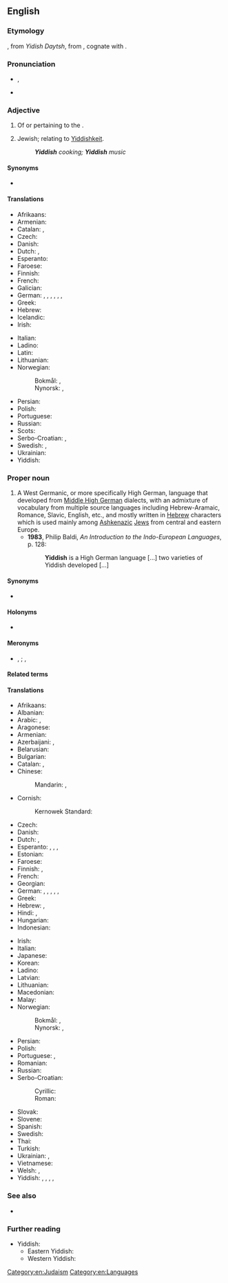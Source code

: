 {{also|yiddish|yíddish}}
==English==
{{wikipedia}}
{{interwiktionary|code=yi}}

===Etymology===
{{etyl|yi|en}} {{m|yi|ייִדיש|sc=Hebr}}, from ''Yidish Daytsh'', from {{etyl|gmh|en}} {{m|gmh|jüdisch diutsch||[[Jewish]] [[German]]}}, cognate with {{cog|de|jüdisch||Jewish}}.

===Pronunciation===
* {{enPR|yĭd'ĭsh}}, {{IPA|en|/ˈjɪd.ɪʃ/}}
* {{audio|en|En-Yiddish.oga|Audio (U.S.A.)}}

===Adjective===
{{en-adj}}

# Of or pertaining to the {{w|Yiddish language}}.
# {{lb|en|informal}} Jewish; relating to [[Yiddishkeit]].
#: '''''Yiddish''' cooking; '''Yiddish''' music''

====Synonyms====
* {{sense|Jewish}} {{l|en|Jewish}}

====Translations====
{{trans-top|of or pertaining to the Yiddish language}}
* Afrikaans: {{t+|af|Jiddisj}}
* Armenian: {{t+|hy|իդիշ}}
* Catalan: {{t+|ca|ídix}}, {{t+|ca|jiddisch}}
* Czech: {{t|cs|Jidiš|n}}
* Danish: {{t|da|jiddisch}}
* Dutch: {{t+|nl|Jiddisch}}, {{t+|nl|Jiddisj}}
* Esperanto: {{t|eo|jida}}
* Faroese: {{t|fo|jiddiskur}}
* Finnish: {{t|fi|jiddišinkielinen}}
* French: {{t+|fr|yiddish}}
* Galician: {{t+|gl|yiddish}}
* German: {{t+|de|jiddisch}}, {{t|de|judendeutsch}}, {{t+|de|judenteutsch}}, {{t|de|jüdischdeutsch}}, {{t|de|jüdisch-deutsch}}, {{t|de|jüdischteutsch}}, {{t|de|jüdisch-teutsch}}
* Greek: {{t+|el|γίντις}}
* Hebrew: {{t|he|אִידִישָׁאִי|tr=idishai}}
* Icelandic: {{t+|is|jiddíska}}
* Irish: {{t|ga|Giúdaise}}
{{trans-mid}}
* Italian: {{t+|it|yiddish}}
* Ladino: {{t|lad|idish}}
* Latin: {{t|la|Judaeo-Germanicus}}
* Lithuanian: {{t+|lt|Jidiš}}
* Norwegian:
*: Bokmål: {{t+|nb|jiddisch}}, {{t+|nb|jiddisk}}
*: Nynorsk: {{t|nn|jiddisch}}, {{t|nn|jiddisk}}
* Persian: {{t|fa|ییدیش|tr=yidiš|sc=fa-Arab}}
* Polish: {{t+|pl|jidysz}}
* Portuguese: {{t+|pt|iídiche}}
* Russian: {{t+|ru|и́диш}}
* Scots: {{t|sco|Yiddish}}
* Serbo-Croatian: {{t+|sh|jidiš}}, {{t|sh|јидиш|m}}
* Swedish: {{t+|sv|jiddisk}}, {{t|sv|jiddisch-}}
* Ukrainian: {{t+|uk|ї́диш}}
* Yiddish: {{t+|yi|ייִדיש|sc=Hebr}}
{{trans-bottom}}

{{trans-see|Jewish}}

===Proper noun===
{{en-proper noun}}

# A West Germanic, or more specifically High German, language that developed from [[Middle High German]] dialects, with an admixture of vocabulary from multiple source languages including Hebrew-Aramaic, Romance, Slavic, English, etc., and mostly written in [[Hebrew]] characters which is used mainly among [[Ashkenazi]]c [[Jew]]s from central and eastern Europe.
#* '''1983''', Philip Baldi, ''An Introduction to the Indo-European Languages'', p. 128:
#*: '''Yiddish''' is a High German language [...] two varieties of Yiddish developed [...]

====Synonyms====
* {{l|en|Jewish}}

====Holonyms====
* {{l|en|High German}}

====Meronyms====
* {{l|en|Eastern Yiddish}}, {{l|en|East Yiddish}}; {{l|en|Western Yiddish}}, {{l|en|West Yiddish}}

====Related terms====
{{rel4|en
|Yid
|Yiddishise
|Yiddishist
|Yiddishism
|Yiddishize
|Yiddishkeit
|Yinglish
}}

====Translations====
{{trans-top|language}}
* Afrikaans: {{t+|af|Jiddisj}}
* Albanian: {{t|sq|jidisht}}
* Arabic: {{t|ar|يِدِيشِيَّة|f}}, {{t|ar|إِيدِيش|m}}
* Aragonese: {{t|an|yídix|m}}
* Armenian: {{t+|hy|իդիշ}}
* Azerbaijani: {{t|az|idiş dili}}, {{t|az|idiş}}
* Belarusian: {{t+|be|і́дыш|m}}
* Bulgarian: {{t|bg|и́диш|m}}
* Catalan: {{t+|ca|ídix|m}}, {{t+|ca|jiddisch|m}}
* Chinese:
*: Mandarin: {{t+|cmn|意第緒語|sc=Hani}}, {{t+|cmn|意第绪语|tr=yìdìxùyǔ|sc=Hani}}
* Cornish:
*: Kernowek Standard: {{t|kw|Yêdhowek}}
* Czech: {{t+|cs|jidiš|m}}
* Danish: {{t|da|jiddisch|n}}
* Dutch: {{t+|nl|Jiddisch|n}}, {{t+|nl|Jiddisj|n}}
* Esperanto: {{t|eo|Jido}}, {{t|eo|jida lingvo}}, {{t|eo|jida}}, {{t|eo|Jidiŝo}}
* Estonian: {{t|et|jidiši}}
* Faroese: {{t|fo|jiddiskt|n}}
* Finnish: {{t+|fi|jiddiš}}, {{t+|fi|juutalaissaksa}} {{qualifier|dated}}
* French: {{t+|fr|yiddish|m}}
* Georgian: {{t|ka|იდიში|sc=Geor}}
* German: {{t+|de|Jiddisch|n}}, {{t|de|Jidisch|n}}, {{t+|de|Jüdischdeutsch|n}} {{q|dated}}, {{t+|de|Jüdisch-Deutsch|n}} {{q|obsolete}}, {{t+|de|Judendeutsch|n}} {{q|dated}}, {{t+|de|Judenteutsch|n}} {{q|obsolete}}
* Greek: {{t+|el|γίντις|n-p}}
* Hebrew: {{t+|he|יִידִישׁ|tr=yidish}}, {{t+|he|אידיש|tr=idish}}
* Hindi: {{t+|hi|यहूदी}}, {{t+|hi|यिडिश}}
* Hungarian: {{t+|hu|jiddis}}
* Indonesian: {{t|id|bahasa Yiddi}}
{{trans-mid}}
* Irish: {{t|ga|Giúdais|f}}
* Italian: {{t+|it|yiddish|m}}
* Japanese: {{t+|ja|イディッシュ語|tr=Idisshu-go}}
* Korean: {{t+|ko|^이디시어}}
* Ladino: {{t|lad|idish}}
* Latvian: {{t|lv|jidišs|m}}
* Lithuanian: {{t+|lt|jidiš}}
* Macedonian: {{t|mk|ји́диш|m|sc=Cyrl}}
* Malay: {{t|ms|bahasa Yiddish}}
* Norwegian:
*: Bokmål: {{t+|nb|jiddisch|m}}, {{t+|nb|jiddisk|m}}
*: Nynorsk: {{t|nn|jiddisch|m}}, {{t|nn|jiddisk|m}}
* Persian: {{t|fa|ییدیش|tr=yidiš}}
* Polish: {{t+|pl|jidysz}}
* Portuguese: {{t+|pt|iídiche|m}}, {{t|pt|ídiche|m}}
* Romanian: {{t+|ro|idiș|n}}
* Russian: {{t+|ru|и́диш|m}}
* Serbo-Croatian:
*: Cyrillic: {{t|sh|јидиш|m|sc=Cyrl}}
*: Roman: {{t+|sh|jidiš|m}}
* Slovak: {{t|sk|jidiš|m}}
* Slovene: {{t|sl|jidiš|m}}
* Spanish: {{t+|es|yidis|m}}
* Swedish: {{t+|sv|jiddisch|c}}
* Thai: {{t|th|ภาษายิดดิช|tr=paasăa yítdìt}}
* Turkish: {{t+|tr|Yidiş}}
* Ukrainian: {{t+|uk|ї́диш|m}}, {{t+|uk|і́диш|m}}
* Vietnamese: {{t+|vi|tiếng Yiddish}}
* Welsh: {{t|cy|Iddew-Almaeneg|m|f}}, {{t|cy|Iddeweg|m|f}}
* Yiddish: {{t+|yi|ייִדיש|n}}, {{t|yi|מאַמע־לשון|n|tr=mame-loshn|sc=Hebr}}, {{t|yi|זשאַרגאָן|m|sc=Hebr}} {{q|pejorative}}, {{t|yi|טײַטש|n|sc=Hebr}} {{q|dated}}, {{t|yi|ייִדיש־טײַטש|n|sc=Hebr}} {{q|dated}}
{{trans-bottom}}

===See also===
* {{langcat|yi}}

===Further reading===
* Yiddish: {{ISO 639|yi|yid}}
** Eastern Yiddish: {{ISO 639||ydd}}
** Western Yiddish: {{ISO 639||yih}}

[[Category:en:Judaism]]
[[Category:en:Languages]]